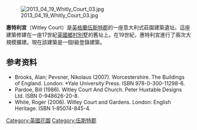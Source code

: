[[File:2013_04_19_Whitly_Court_03.jpg|thumb]]

'''惠特利宮'''（Witley Court）是[[英格蘭|英格蘭]][[伍斯特郡|伍斯特郡]]的一座意大利式莊園建築遺址。這座建築修建在一座17世紀[[英國鄉村別墅|英國鄉村別墅]]的舊址上。在19世紀，惠特利宮進行了兩次大規模擴建。現在該建築是一個I級登錄建築。
{{Commons category|Witley Court}}

==参考资料==
{{Reflist}}
*Brooks, Alan; Pevsner, Nikolaus (2007). Worcestershire. The Buildings of England. London: *Yale University Press. ISBN 978-0-300-11298-6.
*Pardoe, Bill (1986). Witley Court And Church. Peter Huxtable Designs Ltd. ISBN 0-948626-20-8.
*White, Roger (2006). Witley Court and Gardens. London: English Heritage. ISBN 1-85074-845-4.

[[Category:英國花園|Category:英國花園]]
[[Category:伍斯特郡|Category:伍斯特郡]]